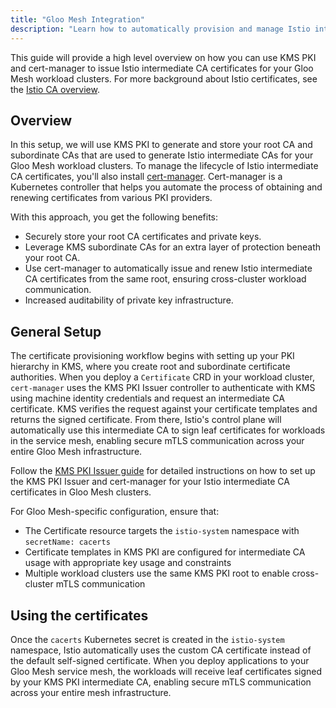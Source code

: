 ```yaml
---
title: "Gloo Mesh Integration"
description: "Learn how to automatically provision and manage Istio intermediate CA certificates for Gloo Mesh using KMS PKI"
---
```


This guide will provide a high level overview on how you can use KMS PKI and cert-manager to issue Istio intermediate CA certificates for your Gloo Mesh workload clusters. For more background about Istio certificates, see the [Istio CA overview](https://istio.io/latest/docs/concepts/security/#pki).

## Overview

In this setup, we will use KMS PKI to generate and store your root CA and subordinate CAs that are used to generate Istio intermediate CAs for your Gloo Mesh workload clusters. 
To manage the lifecycle of Istio intermediate CA certificates, you'll also install [cert-manager](https://cert-manager.io/). 
Cert-manager is a Kubernetes controller that helps you automate the process of obtaining and renewing certificates from various PKI providers.

With this approach, you get the following benefits:

- Securely store your root CA certificates and private keys.
- Leverage KMS subordinate CAs for an extra layer of protection beneath your root CA.
- Use cert-manager to automatically issue and renew Istio intermediate CA certificates from the same root, ensuring cross-cluster workload communication.
- Increased auditability of private key infrastructure.


## General Setup
The certificate provisioning workflow begins with setting up your PKI hierarchy in KMS, where you create root and subordinate certificate authorities.
When you deploy a `Certificate` CRD in your workload cluster, `cert-manager` uses the KMS PKI Issuer controller to authenticate with KMS using machine identity credentials and request an intermediate CA certificate. 
KMS verifies the request against your certificate templates and returns the signed certificate.
From there, Istio's control plane will automatically use this intermediate CA to sign leaf certificates for workloads in the service mesh, enabling secure mTLS communication across your entire Gloo Mesh infrastructure.

Follow the [KMS PKI Issuer guide](/documentation/platform/pki/pki-issuer) for detailed instructions on how to set up the KMS PKI Issuer and cert-manager for your Istio intermediate CA certificates in Gloo Mesh clusters.

For Gloo Mesh-specific configuration, ensure that:

- The Certificate resource targets the `istio-system` namespace with `secretName: cacerts`
- Certificate templates in KMS PKI are configured for intermediate CA usage with appropriate key usage and constraints
- Multiple workload clusters use the same KMS PKI root to enable cross-cluster mTLS communication

## Using the certificates

Once the `cacerts` Kubernetes secret is created in the `istio-system` namespace, Istio automatically uses the custom CA certificate instead of the default self-signed certificate. 
When you deploy applications to your Gloo Mesh service mesh, the workloads will receive leaf certificates signed by your KMS PKI intermediate CA, enabling secure mTLS communication across your entire mesh infrastructure.